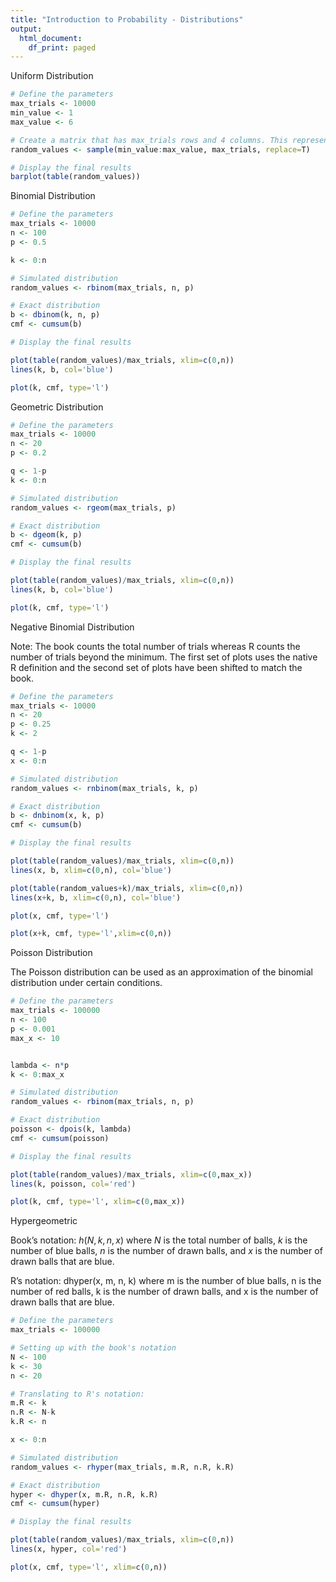 ```yaml
---
title: "Introduction to Probability - Distributions"
output:
  html_document:
    df_print: paged
---
```


Uniform Distribution

```r
# Define the parameters
max_trials <- 10000
min_value <- 1
max_value <- 6

# Create a matrix that has max_trials rows and 4 columns. This represents the dice rolls.
random_values <- sample(min_value:max_value, max_trials, replace=T)

# Display the final results
barplot(table(random_values))
```

Binomial Distribution

```r
# Define the parameters
max_trials <- 10000
n <- 100
p <- 0.5

k <- 0:n

# Simulated distribution
random_values <- rbinom(max_trials, n, p)

# Exact distribution
b <- dbinom(k, n, p)
cmf <- cumsum(b)

# Display the final results

plot(table(random_values)/max_trials, xlim=c(0,n))
lines(k, b, col='blue')

plot(k, cmf, type='l')
```

Geometric Distribution

```r
# Define the parameters
max_trials <- 10000
n <- 20
p <- 0.2

q <- 1-p
k <- 0:n

# Simulated distribution
random_values <- rgeom(max_trials, p)

# Exact distribution
b <- dgeom(k, p)
cmf <- cumsum(b)

# Display the final results

plot(table(random_values)/max_trials, xlim=c(0,n))
lines(k, b, col='blue')

plot(k, cmf, type='l')
```

Negative Binomial Distribution

Note: The book counts the total number of trials whereas R counts the number of trials beyond the minimum. The first set of plots uses the native R definition and the second set of plots have been shifted to match the book.

```r
# Define the parameters
max_trials <- 10000
n <- 20
p <- 0.25
k <- 2

q <- 1-p
x <- 0:n

# Simulated distribution
random_values <- rnbinom(max_trials, k, p)

# Exact distribution
b <- dnbinom(x, k, p)
cmf <- cumsum(b)

# Display the final results

plot(table(random_values)/max_trials, xlim=c(0,n))
lines(x, b, xlim=c(0,n), col='blue')

plot(table(random_values+k)/max_trials, xlim=c(0,n))
lines(x+k, b, xlim=c(0,n), col='blue')

plot(x, cmf, type='l')

plot(x+k, cmf, type='l',xlim=c(0,n))

```

Poisson Distribution

The Poisson distribution can be used as an approximation of the binomial distribution under certain conditions.

```r
# Define the parameters
max_trials <- 100000
n <- 100
p <- 0.001
max_x <- 10


lambda <- n*p
k <- 0:max_x

# Simulated distribution
random_values <- rbinom(max_trials, n, p)

# Exact distribution
poisson <- dpois(k, lambda)
cmf <- cumsum(poisson)

# Display the final results

plot(table(random_values)/max_trials, xlim=c(0,max_x))
lines(k, poisson, col='red')

plot(k, cmf, type='l', xlim=c(0,max_x))

```

Hypergeometric

Book's notation: $h(N, k, n, x)$ where $N$ is the total number of balls, $k$ is the number of blue balls, $n$ is the number of drawn balls, and $x$ is the number of drawn balls that are blue.

R's notation: dhyper(x, m, n, k) where m is the number of blue balls, n is the number of red balls,  k is the number of drawn balls, and x is the number of drawn balls that are blue. 

```r
# Define the parameters
max_trials <- 100000

# Setting up with the book's notation
N <- 100
k <- 30
n <- 20

# Translating to R's notation:
m.R <- k
n.R <- N-k
k.R <- n

x <- 0:n

# Simulated distribution
random_values <- rhyper(max_trials, m.R, n.R, k.R)

# Exact distribution
hyper <- dhyper(x, m.R, n.R, k.R)
cmf <- cumsum(hyper)

# Display the final results

plot(table(random_values)/max_trials, xlim=c(0,n))
lines(x, hyper, col='red')

plot(x, cmf, type='l', xlim=c(0,n))

```









